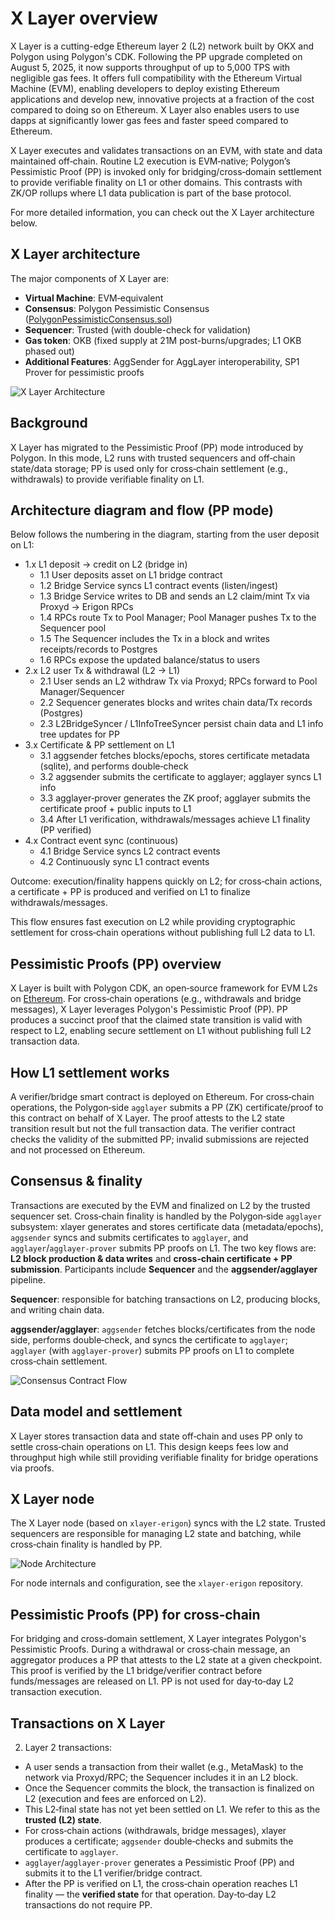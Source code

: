 # X Layer overview

X Layer is a cutting-edge Ethereum layer 2 (L2) network built by OKX and Polygon using Polygon's CDK. Following the PP upgrade completed on August 5, 2025, it now supports throughput of up to 5,000 TPS with negligible gas fees. It offers full compatibility with the Ethereum Virtual Machine (EVM), enabling developers to deploy existing Ethereum applications and develop new, innovative projects at a fraction of the cost compared to doing so on Ethereum. X Layer also enables users to use dapps at significantly lower gas fees and faster speed compared to Ethereum.

X Layer executes and validates transactions on an EVM, with state and data maintained off‑chain. Routine L2 execution is EVM‑native; Polygon’s Pessimistic Proof (PP) is invoked only for bridging/cross‑domain settlement to provide verifiable finality on L1 or other domains. This contrasts with ZK/OP rollups where L1 data publication is part of the base protocol.

For more detailed information, you can check out the X Layer architecture below.

## X Layer architecture
The major components of X Layer are:
- **Virtual Machine**: EVM‑equivalent
- **Consensus**: Polygon Pessimistic Consensus ([PolygonPessimisticConsensus.sol](https://github.com/okx/xlayer-contracts/blob/upstream/v9.0.0-rc.3-pp/contracts/v2/consensus/pessimistic/PolygonPessimisticConsensus.sol))
- **Sequencer**: Trusted (with double-check for validation) 
- **Gas token**: OKB (fixed supply at 21M post-burns/upgrades; L1 OKB phased out) 
- **Additional Features**: AggSender for AggLayer interoperability, SP1 Prover for pessimistic proofs

![X Layer Architecture](./img/xlayer-architecture.jpg)

## Background
X Layer has migrated to the Pessimistic Proof (PP) mode introduced by Polygon. In this mode, L2 runs with trusted sequencers and off‑chain state/data storage; PP is used only for cross‑chain settlement (e.g., withdrawals) to provide verifiable finality on L1.

## Architecture diagram and flow (PP mode)
Below follows the numbering in the diagram, starting from the user deposit on L1:

- 1.x L1 deposit → credit on L2 (bridge in)
  - 1.1 User deposits asset on L1 bridge contract
  - 1.2 Bridge Service syncs L1 contract events (listen/ingest)
  - 1.3 Bridge Service writes to DB and sends an L2 claim/mint Tx via Proxyd → Erigon RPCs
  - 1.4 RPCs route Tx to Pool Manager; Pool Manager pushes Tx to the Sequencer pool
  - 1.5 The Sequencer includes the Tx in a block and writes receipts/records to Postgres
  - 1.6 RPCs expose the updated balance/status to users
- 2.x L2 user Tx & withdrawal (L2 → L1)
  - 2.1 User sends an L2 withdraw Tx via Proxyd; RPCs forward to Pool Manager/Sequencer
  - 2.2 Sequencer generates blocks and writes chain data/Tx records (Postgres)
  - 2.3 L2BridgeSyncer / L1InfoTreeSyncer persist chain data and L1 info tree updates for PP
- 3.x Certificate & PP settlement on L1
  - 3.1 aggsender fetches blocks/epochs, stores certificate metadata (sqlite), and performs double‑check
  - 3.2 aggsender submits the certificate to agglayer; agglayer syncs L1 info
  - 3.3 agglayer‑prover generates the ZK proof; agglayer submits the certificate proof + public inputs to L1
  - 3.4 After L1 verification, withdrawals/messages achieve L1 finality (PP verified)
- 4.x Contract event sync (continuous)
  - 4.1 Bridge Service syncs L2 contract events
  - 4.2 Continuously sync L1 contract events

Outcome: execution/finality happens quickly on L2; for cross‑chain actions, a certificate + PP is produced and verified on L1 to finalize withdrawals/messages.

This flow ensures fast execution on L2 while providing cryptographic settlement for cross‑chain operations without publishing full L2 data to L1.

## Pessimistic Proofs (PP) overview
X Layer is built with Polygon CDK, an open‑source framework for EVM L2s on [Ethereum](https://ethereum.org/en/ "Ethereum"). For cross‑chain operations (e.g., withdrawals and bridge messages), X Layer leverages Polygon's Pessimistic Proof (PP). PP produces a succinct proof that the claimed state transition is valid with respect to L2, enabling secure settlement on L1 without publishing full L2 transaction data.

## How L1 settlement works
A verifier/bridge smart contract is deployed on Ethereum. For cross‑chain operations, the Polygon‑side `agglayer` submits a PP (ZK) certificate/proof to this contract on behalf of X Layer. The proof attests to the L2 state transition result but not the full transaction data. The verifier contract checks the validity of the submitted PP; invalid submissions are rejected and not processed on Ethereum.

## Consensus & finality
Transactions are executed by the EVM and finalized on L2 by the trusted sequencer set. Cross‑chain finality is handled by the Polygon‑side `agglayer` subsystem: xlayer generates and stores certificate data (metadata/epochs), `aggsender` syncs and submits certificates to `agglayer`, and `agglayer`/`agglayer‑prover` submits PP proofs on L1. The two key flows are: **L2 block production & data writes** and **cross‑chain certificate + PP submission**. Participants include **Sequencer** and the **aggsender/agglayer** pipeline.

**Sequencer**: responsible for batching transactions on L2, producing blocks, and writing chain data.

**aggsender/agglayer**: `aggsender` fetches blocks/certificates from the node side, performs double‑check, and syncs the certificate to `agglayer`; `agglayer` (with `agglayer‑prover`) submits PP proofs on L1 to complete cross‑chain settlement.

![Consensus Contract Flow](./img/consensus-contract-flow.png)

## Data model and settlement
X Layer stores transaction data and state off‑chain and uses PP only to settle cross‑chain operations on L1. This design keeps fees low and throughput high while still providing verifiable finality for bridge operations via proofs. 

## X Layer node
The X Layer node (based on `xlayer-erigon`) syncs with the L2 state. Trusted sequencers are responsible for managing L2 state and batching, while cross‑chain finality is handled by PP.

![Node Architecture](./img/zknode-architecture.png)

<Tip title="Note">For node internals and configuration, see the `xlayer-erigon` repository.</Tip>

## Pessimistic Proofs (PP) for cross‑chain
For bridging and cross‑domain settlement, X Layer integrates Polygon's Pessimistic Proofs. During a withdrawal or cross‑chain message, an aggregator produces a PP that attests to the L2 state at a given checkpoint. This proof is verified by the L1 bridge/verifier contract before funds/messages are released on L1. PP is not used for day‑to‑day L2 transaction execution.

## Transactions on X Layer
2. Layer 2 transactions:
  - A user sends a transaction from their wallet (e.g., MetaMask) to the network via Proxyd/RPC; the Sequencer includes it in an L2 block.
  - Once the Sequencer commits the block, the transaction is finalized on L2 (execution and fees are enforced on L2).
  - This L2‑final state has not yet been settled on L1. We refer to this as the **trusted (L2) state**.
  - For cross‑chain actions (withdrawals, bridge messages), xlayer produces a certificate; `aggsender` double‑checks and submits the certificate to `agglayer`.
  - `agglayer`/`agglayer‑prover` generates a Pessimistic Proof (PP) and submits it to the L1 verifier/bridge contract.
  - After the PP is verified on L1, the cross‑chain operation reaches L1 finality — the **verified state** for that operation. Day‑to‑day L2 transactions do not require PP.
  
